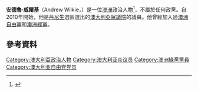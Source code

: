 '''安德魯·威爾基'''（Andrew Wilkie，{{bd|1961年|11月8日}}）是一位[[澳洲|澳洲]]政治人物<ref name="DenisonOfficial2010">{{cite web |url=http://vtr.aec.gov.au/HouseDivisionFirstPrefs-15508-194.htm |work=Election 2010 Virtual Tally Room: The official election results |title=TAS DIVISION – DENISON |publisher=Australian Electoral Commission |year=2010 |accessdate=27 August 2010 |archiveurl=https://web.archive.org/web/20100827165541/http://vtr.aec.gov.au/HouseDivisionFirstPrefs-15508-194.htm |archivedate=2010年8月27日 |deadurl=yes }}</ref>，不屬於任何政黨。自2010年開始，他是[[丹尼生_(澳大利亞國會選區)|丹尼生]]選區選出的[[澳大利亞眾議院|澳大利亞眾議院]]的議員。他曾經加入過[[澳洲自由黨|澳洲自由黨]]和[[澳洲綠黨|澳洲綠黨]]。

==參考資料==
{{Reflist}}

{{Authority control}}

{{DEFAULTSORT:Wilkie, Andrew}}
[[Category:澳大利亞政治人物|Category:澳大利亞政治人物]]
[[Category:澳大利亚众议员|Category:澳大利亚众议员]]
[[Category:澳洲綠黨黨員|Category:澳洲綠黨黨員]]
[[Category:澳大利亚自由党党员|Category:澳大利亚自由党党员]]